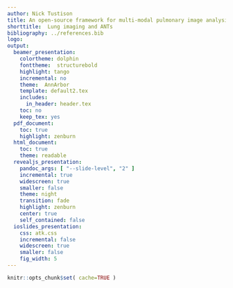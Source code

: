 ```yaml
---
author: Nick Tustison
title: An open-source framework for multi-modal pulmonary image analysis
shorttitle:  Lung imaging and ANTs
bibliography: ../references.bib
logo:
output:
  beamer_presentation:
    colortheme: dolphin
    fonttheme:  structurebold
    highlight: tango
    incremental: no
    theme:  AnnArbor
    template: default2.tex
    includes:
      in_header: header.tex
    toc: no
    keep_tex: yes
  pdf_document:
    toc: true
    highlight: zenburn
  html_document:
    toc: true
    theme: readable
  revealjs_presentation:
    pandoc_args: [ "--slide-level", "2" ]
    incremental: true
    widescreen: true
    smaller: false
    theme: night
    transition: fade
    highlight: zenburn
    center: true
    self_contained: false
  ioslides_presentation:
    css: atk.css
    incremental: false
    widescreen: true
    smaller: false
    fig_width: 5
---
```


```r
knitr::opts_chunk$set( cache=TRUE )
```
